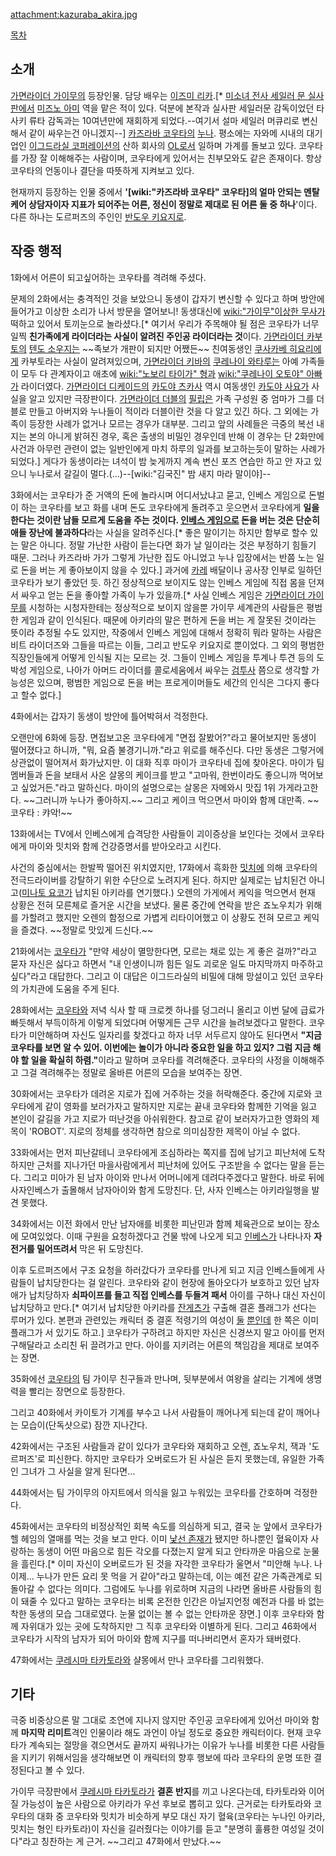attachment:kazuraba_akira.jpg

[[목차]]
== 소개 ==
[[가면라이더 가이무]]의 등장인물. 담당 배우는 [[이즈미 리카]].[* [[미소녀 전사 세일러 문/드라마|미소녀 전사 세일러 문 실사판]]에서 [[미즈노 아미]] 역을 맡은 적이 있다. 덕분에 본작과 실사판 세일러문 감독이었던 타사키 류타 감독과는 10여년만에 재회하게 되었다.--여기서 설마 세일러 머큐리로 변신해서 같이 싸우는건 아니겠지--] [[카즈라바 코우타]]의 [[누나]]. 평소에는 자와메 시내의 대기업인 [[이그드라실 코퍼레이션]]의 산하 회사의 [[OL]]로서 일하며 가계를 돌보고 있다. 코우타를 가장 잘 이해해주는 사람이며, 코우타에게 있어서는 친부모와도 같은 존재이다. 항상 코우타의 언동이나 결단을 따뜻하게 지켜보고 있다.

현재까지 등장하는 인물 중에서 ''''[wiki:"카즈라바 코우타" 코우타]의 얼마 안되는 멘탈 케어 상담자이자 지표가 되어주는 어른, 정신이 정말로 제대로 된 어른 둘 중 하나''''이다. 다른 하나는 도르퍼즈의 주인인 [[반도우 키요지로]].

== 작중 행적 ==
1화에서 어른이 되고싶어하는 코우타를 격려해 주셨다.

문제의 2화에서는 충격적인 것을 보았으니 동생이 갑자기 변신할 수 있다고 하며 방안에 들어가고 이상한 소리가 나서 방문을 열어보니! 동생대신에 [[wiki:"가이무"이상한 무사]]가 떡하고 있어서 토끼눈으로 놀라셨다.[* 여기서 우리가 주목해야 될 점은 코우타가 너무 일찍 '''친가족에게 라이더라는 사실이 알려진 주인공 라이더라는 것'''이다. [[가면라이더 카부토]]의 [[텐도 소우지]]는 ~~족보가 개판이 되지만 어쨌든~~ 친여동생인 [[쿠사카베 히요리]]에게 카부토라는 사실이 알려져있으며, [[가면라이더 키바]]의 [[쿠레나이 와타루]]는 아예 가족들이 모두 다 관계자이고 애초에 [[wiki:"노보리 타이가" 형]]과 [[wiki:"쿠레나이 오토야" 아빠]]가 라이더였다. [[가면라이더 디케이드]]의 [[카도야 츠카사]] 역시 여동생인 [[카도야 사요]]가 사실을 알고 있지만 극장판이다. [[가면라이더 더블]]의 [[필립]]은 가족 구성원 중 엄마가 그를 더블로 만들고 아버지와 누나들이 적이라 더블이란 것을 다 알고 있긴 하다. 그 외에는 가족이 등장한 사례가 없거나 모르는 경우가 대부분. 그리고 앞의 사례들은 극중의 복선 내지는 본의 아니게 밝혀진 경우, 혹은 출생의 비밀인 경우인데 반해 이 경우는 단 2화만에 사건과 아무런 관련이 없는 일반인에게 마치 하루의 일과를 보고하는듯이 말하는 사례가 되었다.] 게다가 동생이라는 녀석이 밤 늦게까지 계속 변신 포즈 연습만 하고 안 자고 있으니 누나로서 갈길이 멀다.(...)--[wiki:"김국진" 밤 새지 마라 말이야]--

3화에서는 코우타가 준 거액의 돈에 놀라시며 어디서났냐고 묻고, 인베스 게임으로 돈벌이 하는 코우타를 보고 화를 내며 돈도 코우타에게 돌려주고 웃으면서 코우타에게 '''일을 한다는 것이란 남들 모르게 도움을 주는 것이다. [[인베스 게임]]으로 돈을 버는 것은 단순히 애들 장난에 불과하다'''라는 사실을 알려주신다.[* 좋은 말이기는 하지만 함부로 할수 있는 말은 아니다. 정말 가난한 사람이 듣는다면 화가 날 일이라는 것은 부정하기 힘들기 때문. 그러나 카즈라바 가가 그렇게 가난한 집도 아니었고 누나 입장에서는 반쯤 노는 일로 돈을 버는 게 좋아보이지 않을 수 있다.] 과거에 [[카레]] 배달이나 공사장 인부로 일하던 코우타가 보기 좋았던 듯. 하긴 정상적으로 보이지도 않는 인베스 게임에 직접 몸을 던져서 싸우고 얻는 돈을 좋아할 가족이 누가 있을까.[* 사실 인베스 게임은 [[가면라이더 가이무]]를 시청하는 시청자한테는 정상적으로 보이지 않을뿐 가이무 세계관의 사람들은 평범한 게임과 같이 인식된다. 때문에 아키라의 말은 편하게 돈을 버는 게 잘못된 것이라는 뜻이라 추정될 수도 있지만, 작중에서 인베스 게임에 대해서 정확히 뭐라 말하는 사람은 비트 라이더즈와 그들을 따르는 이들, 그리고 반도우 키요지로 뿐이었다. 그 외의 평범한 직장인들에게 어떻게 인식될 지는 모르는 것. 그들이 인베스 게임을 투계나 투견 등의 도박성 게임으로, 나아가 아머드 라이더를 콜로세움에서 싸우는 [[검투사]] 쯤으로 생각할 가능성은 있으며, 평범한 게임으로 돈을 버는 프로게이머들도 세간의 인식은 그다지 좋다고 할수 없다.]

4화에서는 갑자기 동생이 방안에 틀어박혀서 걱정한다.

오랜만에 6화에 등장. 면접보고온 코우타에게 "면접 잘봤어?"라고 물어보지만 동생이 떨어졌다고 하니까, "뭐, 요즘 불경기니까."라고 위로를 해주신다. 다만 동생은 그렇거에 상관없이 떨어져서 화가났지만. 이 대화 직후 마이가 코우타네 집에 찾아온다. 마이가 팀멤버들과 돈을 보태서 사온 살몽의 케이크를 받고 "고마워, 한번이라도 좋으니까 먹어보고 싶었거든."라고 말하신다. 마이의 설명으로는  살몽은 자메와시 맛집 1위 가게라고한다. ~~그러니까 누나가 좋아하지.~~ 그리고 케이크 먹으면서 마이와 함께 대만족. ~~코우타 : 캬악!~~

13화에서는 TV에서 인베스에게 습격당한 사람들이 괴이증상을 보인다는 것에서 코우타에게 마이와 밋치와 함께 건강증명서를 받아오라고 시킨다. 

사건의 중심에서는 한발짝 떨어진 위치였지만, 17화에서 흑화한 [[쿠레시마 미츠자네|밋치]]에 의해 코우타의 전극드라이버를 강탈하기 위한 수단으로 노려지게 된다. 하지만 실제로는 납치된건 아니고([[미나토 요코]]가 납치된 아키라를 연기했다.) 오렌의 가게에서 케익을 먹으면서 현재 상황은 전혀 모른체로 즐거운 시간을 보냈다. 물론 중간에 연락을 받은 죠노우치가 위해를 가할려고 했지만 오렌의 함정으로 가볍게 리타이어했고 이 상황도 전혀 모르고 케익을 즐겼다. ~~정말로 맛있게 드신다.~~

21화에서는 [[카즈라바 코우타|코우타]]가 "만약 세상이 멸망한다면, 모르는 채로 있는 게 좋은 걸까?"라고 묻자 자신은 싫다고 하면서 "내 인생이니까 힘든 일도 괴로운 일도 마지막까지 마주하고 싶다"라고 대답한다. 그리고 이 대답은 이그드라실의 비밀에 대해 망설이고 있던 코우타의 가치관에 도움을 주게 된다. 

28화에서는 [[카즈라바 코우타|코우타]]와 저녁 식사 할 때 크로켓 하나를 덩그러니 올리고 이번 달에 급료가 빠듯해서 부득이하게 이렇게 되었다며 어떻게든 근무 시간을 늘려보겠다고 말한다. 코우타가 미안해하며 자신도 일자리를 찾겠다고 하자 너무 서두르지 않아도 된다면서 '''"지금 코우타를 보면 알 수 있어. 이번에는 놀이가 아니라 중요한 일을 하고 있지? 그럼 지금 해야 할 일을 확실히 하렴."'''이라고 말하며 코우타를 격려해준다. 코우타의 사정을 이해해주고 그걸 격려해주는 정말로 올바른 어른의 모습을 보여주는 장면.  

30화에서는 코우타가 데려온 지로가 집에 거주하는 것을 허락해준다. 중간에 지로와 코우타에게 같이 영화를 보러가자고 말하지만 지로는 끝내 코우타와 함께한 기억을 잃고 본인이 갈길을 가고 지로가 떠난것을 아쉬워한다. 참고로 같이 보러자가고한 영화의 제목이 'ROBOT'. 지로의 정체를 생각하면 참으로 의미심장한 제목이 아닐 수 없다.

33화에서는 먼저 피난갈테니 코우타에게 조심하라는 쪽지를 집에 남기고 피난처에 도착하지만 근처를 지나가던 마을사람에게서 피난처에 있어도 구조받을 수 없다는 말을 듣는다. 그리고 미아가 된 남자 아이와 만나서 어머니에게 데려다주겠다고 말한다. 바로 뒤에 사자인베스가 출몰해서 남자아이와 함게 도망친다. 단, 사자 인베스는 아키라일행을 발견 못했다. 

34화에서는 이전 화에서 만난 남자애를 비롯한 피난민과 함께 체육관으로 보이는 장소에 모여있었다. 이때 구원을 요청하겠다고 건물 밖에 나오게 되고 [[인베스]]가 나타나자 '''자전거를 밀어뜨려서''' 막은 뒤 도망친다. 

이후 도르퍼즈에서 구조 요청을 하러갔다가 코우타를 만나게 되고 지금 인베스들에게 사람들이 납치당한다는 걸 알린다. 코우타와 같이 현장에 돌아오다가 보호하고 있던 남자애가 납치당하자 '''쇠파이프를 들고 직접 인베스를 두들겨 패서''' 아이를 구하나 대신 자신이 납치당하고 만다.[* 여기서 납치당한 아키라를 [[쿠레시마 타카토라|잔게츠]]가 구출해 결혼 플래그가 선다는 루머가 있다. 본편과 관련있는 캐릭터 중 결혼 적령기의 여성이 [[미나토 요코|둘]] [[카즈라바 아키라|뿐]]인데 한 쪽은 이미 플래그가 서 있기도 하고.] 코우타가 구하려고 하지만 자신은 신경쓰지 말고 아이를 먼저 구해달라고 소리친 뒤 끌려가고 만다. 아이를 지키려는 어른의 책임감을 제대로 보여주는 장면. 

35화에선 [[카즈라바 코우타|코우타]]의 팀 가이무 친구들과 만나며, 뒷부분에서 여왕을 살리는 기계에 생명력을 빨리는 장면으로 등장한다.

그리고 40화에서 카이토가 기계를 부수고 나서 사람들이 깨어나게 되는데 같이 깨어나는 모습이(단독샷으로) 잠깐 지나간다.

42화에서는 구조된 사람들과 같이 있다가 코우타와 재회하고 오렌, 죠노우치, 잭과 '도르퍼즈'로 피신한다. 하지만 코우타가 오버로드가 된 사실은 듣지 못했는데, 유일한 가족인 그녀가 그 사실을 알게 된다면…

44화에서는 팀 가이무의 아지트에서 의식을 잃고 누워있는 코우타를 간호하며 걱정한다.

45화에서는 코우타의 비정상적인 회복 속도를 의심하게 되고, 결국 눈 앞에서 코우타가 헬 헤임의 열매를 먹는 것을 보고 만다. 이미 [[오버로드 인베스|낯선 존재]]가 됐지만 하나뿐인 혈육이자 사랑하는 동생이 어떤 마음으로 힘든 각오를 다졌는지 알게 되고 안타까운 마음으로 눈물을 흘린다.[* 이미 자신이 오버로드가 된 것을 자각한 코우타가 울면서 "미안해 누나. 나 이제... 누나가 만든 요리 못 먹을 거 같아"라고 말하는데, 이는 예전 같은 가족관계로 되돌아갈 수 없다는 의미다. 그럼에도 누나를 위로하며 지금의 나라면 올바른 사람들의 힘이 돼줄 수 있다고 말하는 코우타는 비록 온전한 인간은 아닐지언정 예전과 다를 바 없는 착한 동생의 모습 그대로였다. 눈물 없이는 볼 수 없는 안타까운 장면.] 이후 코우타와 함께 자위대가 있는 곳에 도착하지만 그 직후 코우타와 이별하게 된다. 그리고 46화에서 코우타가 시작의 남자가 되어 마이와 함께 지구를 떠나버리면서 혼자가 돼버렸다.

47화에서는 [[쿠레시마 타카토라]]와 샬몽에서 만나 코우타를 그리워했다.

== 기타 ==
극중 비중상으론 말 그대로 조연에 지나지 않지만 주인공 코우타에게 있어선 마이와 함께 '''마지막 리미트'''격인 인물이라 해도 과언이 아닐 정도로 중요한 캐릭터이다. 현재 코우타가 계속되는 절망을 겪으면서도 끝까지 싸워나가는 이유가 누나를 비롯한 다른 사람들을 지키기 위해서임을 생각해보면 이 캐릭터의 향후 행보에 따라 코우타의 운명 또한 결정된다고 볼 수 있다.

가이무 극장판에서 [[쿠레시마 타카토라]]가 '''결혼 반지'''를 끼고 나온다는데, 타카토라와 이어질 가능성이 높은 사람으로 아키라가 우선 후보로 뽑히고 있다. 근거로는 타카토라와 코우타의 대화 중 코우타와 밋치가 비슷하게 부모 대신 자기 혈육(코우타는 누나인 아키라, 밋치는 형인 타카토라)이 자신을 길러줬다는 이야기를 듣고 "분명히 훌륭한 여성일 것이다"라고 칭찬하는 게 근거. ~~그리고 47화에서 만났다.~~
